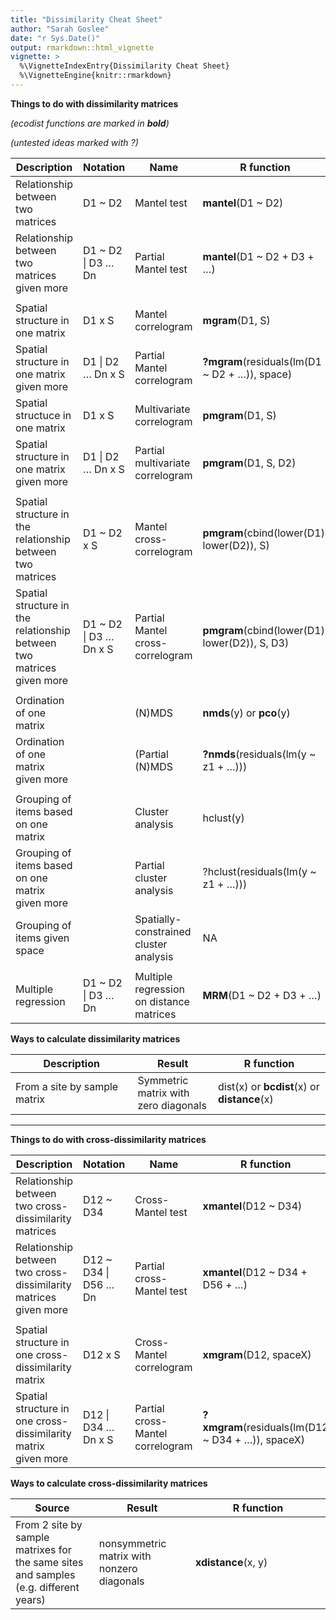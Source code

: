 ```yaml
---
title: "Dissimilarity Cheat Sheet"
author: "Sarah Goslee"
date: "r Sys.Date()"
output: rmarkdown::html_vignette
vignette: >
  %\VignetteIndexEntry{Dissimilarity Cheat Sheet}
  %\VignetteEngine{knitr::rmarkdown}
---
```


**Things to do with dissimilarity matrices**

_(ecodist functions are marked in **bold**)_

_(untested ideas marked with ?)_


Description | Notation | Name | R function
------------|----------|------|-----------
Relationship between two matrices | D1 ~ D2 | Mantel test | **mantel**(D1 ~ D2)
Relationship between two matrices given more | D1 ~ D2 &#124; D3 ... Dn | Partial Mantel test | **mantel**(D1 ~ D2 + D3 + ...)
|||
Spatial structure in one matrix | D1 x S | Mantel correlogram | **mgram**(D1, S)
Spatial structure in one matrix given more | D1 &#124; D2 ... Dn x S | Partial Mantel correlogram | **?mgram**(residuals(lm(D1 ~ D2 + ...)), space)
Spatial structuce in one matrix | D1 x S | Multivariate correlogram | **pmgram**(D1, S)
Spatial structure in one matrix given more | D1 &#124; D2 ... Dn x S | Partial multivariate correlogram | **pmgram**(D1, S, D2)
|||
Spatial structure in the relationship between two matrices | D1 ~ D2 x S | Mantel cross-correlogram | **pmgram**(cbind(lower(D1), lower(D2)), S)
Spatial structure in the relationship between two matrices given more | D1 ~ D2 &#124; D3 ... Dn x S | Partial Mantel cross-correlogram | **pmgram**(cbind(lower(D1), lower(D2)), S, D3)
|||
Ordination of one matrix | | (N)MDS | **nmds**(y) or **pco**(y)
Ordination of one matrix given more | | (Partial (N)MDS | **?nmds**(residuals(lm(y ~ z1 + ...)))
|||
Grouping of items based on one matrix | | Cluster analysis | hclust(y)
Grouping of items based on one matrix given more | | Partial cluster analysis | ?hclust(residuals(lm(y ~ z1 + ...)))
Grouping of items given space | | Spatially-constrained cluster analysis | NA
|||
Multiple regression | D1 ~ D2 &#124; D3 ... Dn | Multiple regression on distance matrices | **MRM**(D1 ~ D2 + D3 + ...)


**Ways to calculate dissimilarity matrices**

Description | Result | R function
------------|--------|-----------
From a site by sample matrix | Symmetric matrix with zero diagonals | dist(x) or **bcdist**(x) or **distance**(x)

-----------------------------

**Things to do with cross-dissimilarity matrices**

Description | Notation | Name | R function
------------|----------|------|-----------
Relationship between two cross-dissimilarity matrices | D12 ~ D34 | Cross-Mantel test | **xmantel**(D12 ~ D34)
Relationship between two cross-dissimilarity matrices given more | D12 ~ D34 &#124; D56 ... Dn | Partial cross-Mantel test | **xmantel**(D12 ~ D34 + D56 + ...)
|||
Spatial structure in one cross-dissimilarity matrix | D12 x S | Cross-Mantel correlogram | **xmgram**(D12, spaceX)
Spatial structure in one cross-dissimilarity matrix given more | D12 &#124; D34 ... Dn x S | Partial cross-Mantel correlogram | **?xmgram**(residuals(lm(D12 ~ D34 + ...)), spaceX)


**Ways to calculate cross-dissimilarity matrices**

Source | Result | R function
-------|--------|-----------
From 2 site by sample matrixes for the same sites and samples (e.g. different years) | nonsymmetric matrix with nonzero diagonals | **xdistance**(x, y)
